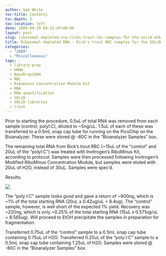 ```yaml
---
author: Sam White
toc-title: Contents
toc-depth: 5
toc-location: left
date: 2009-09-29 04:32:47+00:00
layout: post
slug: ribosomal-depleted-rna-ricks-trout-rbc-samples-for-the-solid-wtk
title: Ribosomal-depleted RNA - Rick's trout RBC samples for the SOLiD WTK
categories:
  - "2009"
  - "Miscellaneous"
tags:
  - library prep
  - mRNA
  - NanoDrop1000
  - RBC
  - Ribominus Concentration Module Kit
  - RNA
  - RNA quantification
  - SOLiD
  - SOLiD libraries
  - trout
---
```


Prior to starting the procedure, 0.5uL of total RNA was removed from each sample (control, polyI:C), diluted to ~5ng/uL. 1.5uL of each of these was transferred to a 0.5mL snap cap tube for running on the PicoChip on the Bioanalyzer. These were stored @ -80C in the "Bioanalyzer Samples" box.

The remaining total RNA from Rick's trout RBC (~15uL of the "control" and 20uL of the "polyI:C") was treated with Invitrogen's RiboMinus Kit, according to protocol. Samples were then processed following Invitrogen's Modified RiboMinus Concentration Module, but samples were eluted with 20uL of H2O, instead of 30uL. Samples were spec'd.

Results:

![](https://eagle.fish.washington.edu/Arabidopsis/RNA%20Spec%20Readings/20090928%20trout%20RBC%20ribo%20minus%20RNA%20SJW.jpg)

The "poly I:C" sample looks good and gave a return of ~800ng, which is ~1% of the total starting RNA (20uL x 0.42ug/uL = 8.4ug). The "control" sample, however, is well short of the expected 1% yield. Recovery was ~220ng, which is only ~0.25% of the total starting RNA (15uL x 0.571ug/uL = 8.565ug). Will proceed to EtOH precipitate the samples in preparation for fragmentation.

Transferred 0.75uL of the "control" sample to a 0.5mL snap cap tube containing 0.75uL of H2O. Transferred 0.25uL of the "poly I:C" sample to a 0.5mL snap cap tube containing 1.25uL of H2O. Samples were stored @ -80C in the "Bioanalyzer Samples" box.
